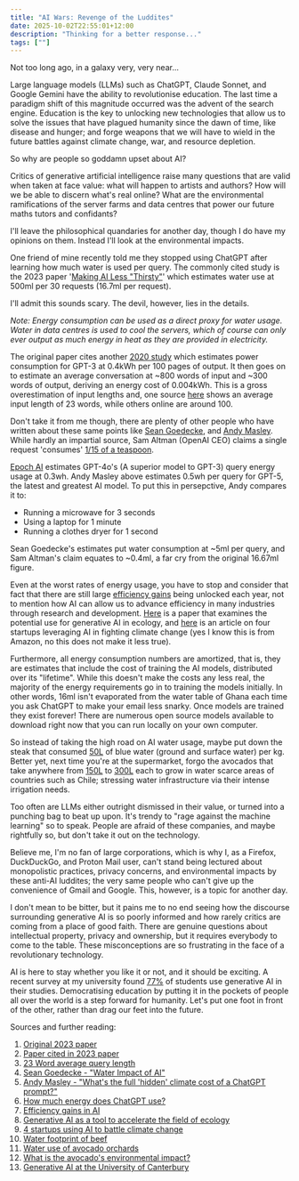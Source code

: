```yaml
---
title: "AI Wars: Revenge of the Luddites"
date: 2025-10-02T22:55:01+12:00
description: "Thinking for a better response..."
tags: [""]
---
```


Not too long ago, in a galaxy very, very near...

Large language models (LLMs) such as ChatGPT, Claude Sonnet, and Google Gemini have the ability to revolutionise education. The last time a paradigm shift of this magnitude occurred was the advent of the search engine. Education is the key to unlocking new technologies that allow us to solve the issues that have plagued humanity since the dawn of time, like disease and hunger; and forge weapons that we will have to wield in the future battles against climate change, war, and resource depletion.

So why are people so goddamn upset about AI?

Critics of generative artificial intelligence raise many questions that are valid when taken at face value: what will happen to artists and authors? How will we be able to discern what's real online? What are the environmental ramifications of the server farms and data centres that power our future maths tutors and confidants?

I'll leave the philosophical quandaries for another day, though I do have my opinions on them. Instead I'll look at the environmental impacts.

One friend of mine recently told me they stopped using ChatGPT after learning how much water is used per query. The commonly cited study is the 2023 paper '[Making AI Less "Thirsty"](https://arxiv.org/pdf/2304.03271)' which estimates water use at 500ml per 30 requests (16.7ml per request).

I'll admit this sounds scary. The devil, however, lies in the details.

*Note: Energy consumption can be used as a direct proxy for water usage. Water in data centres is used to cool the servers, which of course can only ever output as much energy in heat as they are provided in electricity.*

The original paper cites another [2020 study](https://papers.nips.cc/paper_files/paper/2020/file/1457c0d6bfcb4967418bfb8ac142f64a-Paper.pdf) which estimates power consumption for GPT-3 at 0.4kWh per 100 pages of output. It then goes on to estimate an average conversation at ~800 words of input and ~300 words of output, deriving an energy cost of 0.004kWh. This is a gross overestimation of input lengths and, one source [here](https://www.semrush.com/blog/chatgpt-search-insights/) shows an average input length of 23 words, while others online are around 100.

Don't take it from me though, there are plenty of other people who have written about these same points like [Sean Goedecke](https://www.seangoedecke.com/water-impact-of-ai/), and [Andy Masley](https://andymasley.substack.com/p/whats-the-full-hidden-climate-cost). While hardly an impartial source, Sam Altman (OpenAI CEO) claims a single request 'consumes' [1/15 of a teaspoon](https://blog.samaltman.com/the-gentle-singularity).

[Epoch AI](https://epoch.ai/gradient-updates/how-much-energy-does-chatgpt-use) estimates GPT-4o's (A superior model to GPT-3) query energy usage at 0.3wh. Andy Masley above estimates 0.5wh per query for GPT-5, the latest and greatest AI model. To put this in persepctive, Andy compares it to:
- Running a microwave for 3 seconds
- Using a laptop for 1 minute
- Running a clothes dryer for 1 second

Sean Goedecke's estimates put water consumption at ~5ml per query, and Sam Altman's claim equates to ~0.4ml, a far cry from the original 16.67ml figure.

Even at the worst rates of energy usage, you have to stop and consider that fact that there are still large [efficiency gains](https://blogs.nvidia.com/blog/accelerated-ai-energy-efficiency/) being unlocked each year, not to mention how AI can allow us to advance efficiency in many industries through research and development. [Here](https://www.nature.com/articles/s41559-024-02623-1#Sec12) is a paper that examines the potential use for generative AI in ecology, and [here](https://aws.amazon.com/blogs/startups/how-climate-tech-startups-use-generative-ai-to-address-the-climate-crisis/) is an article on four startups leveraging AI in fighting climate change (yes I know this is from Amazon, no this does not make it less true).

Furthermore, all energy consumption numbers are amortized, that is, they are estimates that include the cost of training the AI models, distributed over its "lifetime". While this doesn't make the costs any less real, the majority of the energy requirements go in to training the models initially. In other words, 16ml isn't evaporated from the water table of Ghana each time you ask ChatGPT to make your email less snarky. Once models are trained they exist forever! There are numerous open source models available to download right now that you can run locally on your own computer.

So instead of taking the high road on AI water usage, maybe put down the steak that consumed [50L](https://www.sciencedirect.com/science/article/pii/S1751731117002865) of blue water (ground and surface water) per kg. Better yet, next time you're at the supermarket, forgo the avocados that take anywhere from [150L](https://wrcwebsite.azurewebsites.net/wp-content/uploads/mdocs/2552%20Vol%2016.pdf) to [300L](https://greenly.earth/en-gb/blog/industries/what-is-the-avocados-environmental-impact) each to grow in water scarce areas of countries such as Chile; stressing water infrastructure via their intense irrigation needs.

Too often are LLMs either outright dismissed in their value, or turned into a punching bag to beat up upon. It's trendy to "rage against the machine learning" so to speak. People are afraid of these companies, and maybe rightfully so, but don't take it out on the technology.

Believe me, I'm no fan of large corporations, which is why I, as a Firefox, DuckDuckGo, and Proton Mail user, can't stand being lectured about monopolistic practices, privacy concerns, and environmental impacts by these anti-AI luddites;    the very same people who can't give up the convenience of Gmail and Google. This, however, is a topic for another day.

I don't mean to be bitter, but it pains me to no end seeing how the discourse surrounding generative AI is so poorly informed and how rarely critics are coming from a place of good faith. There are genuine questions about intellectual property, privacy and ownership, but it requires everybody to come to the table. These misconceptions are so frustrating in the face of a revolutionary technology.

AI is here to stay whether you like it or not, and it should be exciting. A recent survey at my university found [77%](https://www.canterbury.ac.nz/content/dam/uoc-main-site/documents/pdfs/d-other/air-survey-reports/UCount%202025%20Report%20-%20Students.pdf.coredownload.pdf) of students use generative AI in their studies. Democratising education by putting it in the pockets of people all over the world is a step forward for humanity. Let's put one foot in front of the other, rather than drag our feet into the future.

Sources and further reading:

1. [Original 2023 paper](https://arxiv.org/pdf/2304.03271)
2. [Paper cited in 2023 paper](https://papers.nips.cc/paper_files/paper/2020/file/1457c0d6bfcb4967418bfb8ac142f64a-Paper.pdf)
3. [23 Word average query length](https://www.semrush.com/blog/chatgpt-search-insights/)
4. [Sean Goedecke - "Water Impact of AI"](https://www.seangoedecke.com/water-impact-of-ai/)
5. [Andy Masley - "What's the full 'hidden' climate cost of a ChatGPT prompt?"](https://andymasley.substack.com/p/whats-the-full-hidden-climate-cost)
6. [How much energy does ChatGPT use?](https://epoch.ai/gradient-updates/how-much-energy-does-chatgpt-use)
7. [Efficiency gains in AI](https://blogs.nvidia.com/blog/accelerated-ai-energy-efficiency/)
8. [Generative AI as a tool to accelerate the field of ecology](https://www.nature.com/articles/s41559-024-02623-1#Sec12)
9. [4 startups using AI to battle climate change](https://aws.amazon.com/blogs/startups/how-climate-tech-startups-use-generative-ai-to-address-the-climate-crisis/)
10. [Water footprint of beef](https://www.sciencedirect.com/science/article/pii/S1751731117002865)
11. [Water use of avocado orchards](https://wrcwebsite.azurewebsites.net/wp-content/uploads/mdocs/2552%20Vol%2016.pdf)
12. [What is the avocado's environmental impact?](https://greenly.earth/en-gb/blog/industries/what-is-the-avocados-environmental-impact)
13. [Generative AI at the University of Canterbury](https://www.canterbury.ac.nz/content/dam/uoc-main-site/documents/pdfs/d-other/air-survey-reports/UCount%202025%20Report%20-%20Students.pdf.coredownload.pdf)
